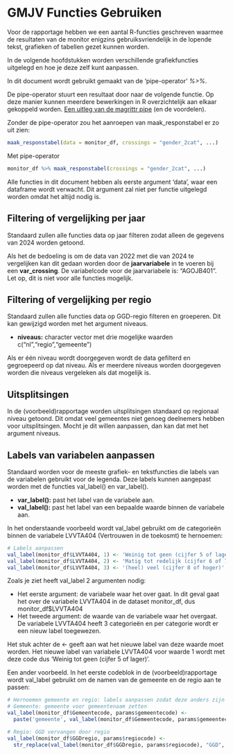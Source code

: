 # GMJV Functies Gebruiken
Voor de rapportage hebben we een aantal R-functies geschreven waarmee de resultaten van de monitor enigzins gebruiksvriendelijk in de lopende tekst, grafieken of tabellen gezet kunnen worden.

In de volgende hoofdstukken worden verschillende grafiekfuncties uitgelegd en hoe je deze zelf kunt aanpassen.

::: callout-tip
In dit document wordt gebruikt gemaakt van de 'pipe-operator' *%\>%*.

De pipe-operator stuurt een resultaat door naar de volgende functie. Op deze manier kunnen meerdere bewerkingen in R overzichtelijk aan elkaar gekoppeld worden. [Een uitleg van de magrittr pipe](https://research.sbcs.qmul.ac.uk/r.knell/intro_R_3rd_ed/pipelines-in-r.html#magrittr-pipes) (en de voordelen).

Zonder de pipe-operator zou het aanroepen van maak_responstabel er zo uit zien:

``` r
maak_responstabel(data = monitor_df, crossings = "gender_2cat", ...)
```

Met pipe-operator

``` r
monitor_df %>% maak_responstabel(crossings = "gender_2cat", ...)
```

Alle functies in dit document hebben als eerste argument 'data', waar een dataframe wordt verwacht. Dit argument zal niet per functie uitgelegd worden omdat het altijd nodig is.
:::

## Filtering of vergelijking per jaar
Standaard zullen alle functies data op jaar filteren zodat alleen de gegevens van 2024 worden getoond. 

Als het de bedoeling is om de data van 2022 met die van 2024 te vergelijken kan dit gedaan worden door de **jaarvariabele** in te voeren bij een **var_crossing**. De variabelcode voor de jaarvariabele is: "AGOJB401". 
Let op, dit is niet voor alle functies mogelijk.


## Filtering of vergelijking per regio
Standaard zullen alle functies data op GGD-regio filteren en groeperen. Dit kan gewijzigd worden met het argument niveaus.

-   **niveaus:** character vector met drie mogelijke waarden c("nl","regio","gemeente")

Als er één niveau wordt doorgegeven wordt de data gefilterd en gegroepeerd op dat niveau. Als er meerdere niveaus worden doorgegeven worden die niveaus vergeleken als dat mogelijk is. 

## Uitsplitsingen
In de (voorbeeld)rapportage worden uitsplitsingen standaard op regionaal niveau getoond. Dit omdat veel gemeentes niet genoeg deelnemers hebben voor uitsplitsingen. Mocht je dit willen aanpassen, dan kan dat met het argument niveaus.

## Labels van variabelen aanpassen
Standaard worden voor de meeste grafiek- en tekstfuncties die labels van de variabelen gebruikt voor de legenda. Deze labels kunnen aangepast worden met de functies val_label() en var_label(). 

-   **var_label():** past het label van de variabele aan. 
-   **val_label():** past het label van een bepaalde waarde binnen de variabele aan. 

In het onderstaande voorbeeld wordt val_label gebruikt om de categorieën binnen de variabele LVVTA404 (Vertrouwen in de toekosmt) te hernoemen:

``` r
# Labels aanpassen
val_label(monitor_df$LVVTA404, 1) <- 'Weinig tot geen (cijfer 5 of lager)'
val_label(monitor_df$LVVTA404, 2) <- 'Matig tot redelijk (cijfer 6 of 7)'
val_label(monitor_df$LVVTA404, 3) <- '(heel) veel (cijfer 8 of hoger)'
```

Zoals je ziet heeft val_label 2 argumenten nodig:

-   Het eerste argument: de variabele waar het over gaat. In dit geval gaat het over de variabele LVVTA404 in de dataset monitor_df, dus monitor_df$LVVTA404
-   Het tweede argument: de waarde van de variabele waar het overgaat. De variabele LVVTA404 heeft 3 categorieën en per categorie wordt er een nieuw label toegewezen. 

Het stuk achter de <- geeft aan wat het nieuwe label van deze waarde moet worden. Het nieuwe label van variabele LVVTA404 voor waarde 1 wordt met deze code dus 'Weinig tot geen (cijfer 5 of lager)'.

Een ander voorbeeld. In het eerste codeblok in de (voorbeeld)rapportage wordt val_label gebruikt om de namen van de gemeente en de regio  aan te passen:

``` r
# Hernoemen gemeente en regio: labels aanpassen zodat deze anders zijn in grafieken
# Gemeente: gemeente voor gemeentenaam zetten
val_label(monitor_df$Gemeentecode, params$gemeentecode) <-
  paste('gemeente', val_label(monitor_df$Gemeentecode, params$gemeentecode))

# Regio: GGD vervangen door regio
val_label(monitor_df$GGDregio, params$regiocode) <- 
  str_replace(val_label(monitor_df$GGDregio, params$regiocode), "GGD", "regio")
```


